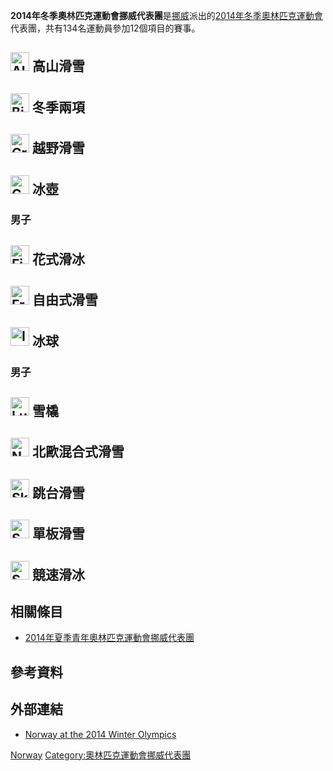 {{Infobox Country Olympics
|NOC=NOR
|games=2014年冬季
|Chef De Mission=
|competitors= '''134'''
|sports= 12
|flagbearer=[[阿克塞尔·伦·斯温达尔|阿克塞尔·伦·斯温达尔]]（開幕）<br />[[奧勒·埃納爾·比約恩達倫|奧勒·埃納爾·比約恩達倫]]（閉幕）
|gold=11
|silver=5
|bronze=10
|total=26
|rank=2
}}
'''2014年冬季奧林匹克運動會挪威代表團'''是[[挪威|挪威]]派出的[[2014年冬季奧林匹克運動會|2014年冬季奧林匹克運動會]]代表團，共有134名運動員參加12個項目的賽事。

== [[Image:Alpine_skiing_pictogram.svg|30px]] 高山滑雪 ==
{{main|2014年冬季奧林匹克運動會高山滑雪比賽}}

== [[Image:Biathlon_pictogram.svg|30px]] 冬季兩項 ==
{{main|2014年冬季奧林匹克運動會冬季兩項比賽}}

== [[Image:Cross_country_skiing_pictogram.svg|30px]] 越野滑雪 ==
{{main|2014年冬季奧林匹克運動會越野滑雪比賽}}

== [[Image:Curling_pictogram.svg|30px]] 冰壺 ==
{{main|2014年冬季奧林匹克運動會冰壺比賽}}

=== 男子 ===
{{main|2014年冬季奧林匹克運動會男子冰壺比賽}}

== [[Image:Figure_skating_pictogram.svg|30px]] 花式滑冰 ==
{{main|2014年冬季奧林匹克運動會花式滑冰比賽}}

== [[Image:Freestyle_skiing_pictogram.svg|30px]] 自由式滑雪 ==
{{main|2014年冬季奧林匹克運動會自由式滑雪比賽}}

== [[Image:Ice_hockey_pictogram.svg|30px]] 冰球 ==
{{main|2014年冬季奧林匹克運動會冰球比賽}}

=== 男子 ===
{{main|2014年冬季奧林匹克運動會冰球比賽男子賽事}}

== [[Image:Luge_pictogram.svg|30px]] 雪橇 ==
{{main|2014年冬季奧林匹克運動會雪橇比賽}}

== [[Image:Nordic_combined_pictogram.svg|30px]] 北歐混合式滑雪 ==
{{main|2014年冬季奧林匹克運動會北歐混合式滑雪比賽}}

== [[Image:Ski_jumping_pictogram.svg|30px]] 跳台滑雪 ==
{{main|2014年冬季奧林匹克運動會跳台滑雪比賽}}

== [[Image:Snowboarding_pictogram.svg|30px]] 單板滑雪 ==
{{main|2014年冬季奧林匹克運動會單板滑雪比賽}}

== [[Image:Speed_skating_pictogram.svg|30px]] 競速滑冰 ==
{{main|2014年冬季奧林匹克運動會競速滑冰比賽}}

== 相關條目 ==
* [[2014年夏季青年奧林匹克運動會挪威代表團|2014年夏季青年奧林匹克運動會挪威代表團]]

== 參考資料 ==
{{Reflist}}

== 外部連結 ==
* [http://www.sochi2014.com/en/team-norway Norway at the 2014 Winter Olympics]{{Wayback|url=http://www.sochi2014.com/en/team-norway |date=20140319225001 }} 

{{NOCin2014WinterOlympics}}

[[Category:2014年冬季奧林匹克運動會代表團|Norway]]
[[Category:奧林匹克運動會挪威代表團|Category:奧林匹克運動會挪威代表團]]